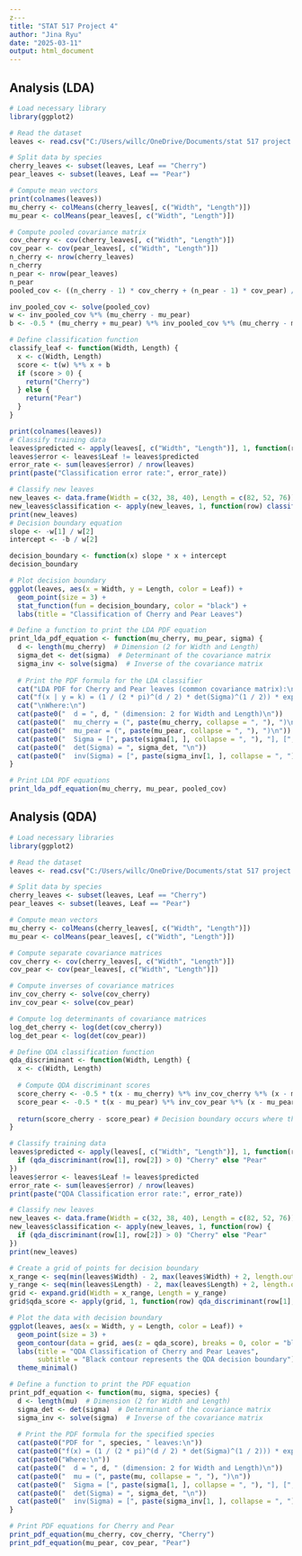 ```yaml
---
z---
title: "STAT 517 Project 4"
author: "Jina Ryu"
date: "2025-03-11"
output: html_document
---
```


## Analysis (LDA)

```r
# Load necessary library
library(ggplot2)

# Read the dataset
leaves <- read.csv("C:/Users/willc/OneDrive/Documents/stat 517 project 4.csv")

# Split data by species
cherry_leaves <- subset(leaves, Leaf == "Cherry")
pear_leaves <- subset(leaves, Leaf == "Pear")

# Compute mean vectors
print(colnames(leaves))
mu_cherry <- colMeans(cherry_leaves[, c("Width", "Length")])
mu_pear <- colMeans(pear_leaves[, c("Width", "Length")])

# Compute pooled covariance matrix
cov_cherry <- cov(cherry_leaves[, c("Width", "Length")])
cov_pear <- cov(pear_leaves[, c("Width", "Length")])
n_cherry <- nrow(cherry_leaves)
n_cherry
n_pear <- nrow(pear_leaves)
n_pear
pooled_cov <- ((n_cherry - 1) * cov_cherry + (n_pear - 1) * cov_pear) / (n_cherry + n_pear - 2)

inv_pooled_cov <- solve(pooled_cov)
w <- inv_pooled_cov %*% (mu_cherry - mu_pear) 
b <- -0.5 * (mu_cherry + mu_pear) %*% inv_pooled_cov %*% (mu_cherry - mu_pear)

# Define classification function
classify_leaf <- function(Width, Length) {
  x <- c(Width, Length)
  score <- t(w) %*% x + b
  if (score > 0) {
    return("Cherry")
  } else {
    return("Pear")
  }
}

print(colnames(leaves))
# Classify training data
leaves$predicted <- apply(leaves[, c("Width", "Length")], 1, function(row) classify_leaf(row[1], row[2]))
leaves$error <- leaves$Leaf != leaves$predicted
error_rate <- sum(leaves$error) / nrow(leaves)
print(paste("Classification error rate:", error_rate))

# Classify new leaves
new_leaves <- data.frame(Width = c(32, 38, 40), Length = c(82, 52, 76))
new_leaves$classification <- apply(new_leaves, 1, function(row) classify_leaf(row[1], row[2]))
print(new_leaves)
# Decision boundary equation
slope <- -w[1] / w[2]
intercept <- -b / w[2]

decision_boundary <- function(x) slope * x + intercept
decision_boundary

# Plot decision boundary
ggplot(leaves, aes(x = Width, y = Length, color = Leaf)) +
  geom_point(size = 3) +
  stat_function(fun = decision_boundary, color = "black") +
  labs(title = "Classification of Cherry and Pear Leaves")
```

```r
# Define a function to print the LDA PDF equation
print_lda_pdf_equation <- function(mu_cherry, mu_pear, sigma) {
  d <- length(mu_cherry)  # Dimension (2 for Width and Length)
  sigma_det <- det(sigma)  # Determinant of the covariance matrix
  sigma_inv <- solve(sigma)  # Inverse of the covariance matrix
  
  # Print the PDF formula for the LDA classifier
  cat("LDA PDF for Cherry and Pear leaves (common covariance matrix):\n")
  cat("f(x | y = k) = (1 / (2 * pi)^(d / 2) * det(Sigma)^(1 / 2)) * exp(-0.5 * t(x - mu_k) %*% inv(Sigma) %*% (x - mu_k))\n")
  cat("\nWhere:\n")
  cat(paste0("  d = ", d, " (dimension: 2 for Width and Length)\n"))
  cat(paste0("  mu_cherry = (", paste(mu_cherry, collapse = ", "), ")\n"))
  cat(paste0("  mu_pear = (", paste(mu_pear, collapse = ", "), ")\n"))
  cat(paste0("  Sigma = [", paste(sigma[1, ], collapse = ", "), "], [", paste(sigma[2, ], collapse = ", "), "]\n"))
  cat(paste0("  det(Sigma) = ", sigma_det, "\n"))
  cat(paste0("  inv(Sigma) = [", paste(sigma_inv[1, ], collapse = ", "), "], [", paste(sigma_inv[2, ], collapse = ", "), "]\n"))
}

# Print LDA PDF equations
print_lda_pdf_equation(mu_cherry, mu_pear, pooled_cov)

```

## Analysis (QDA)

```r
# Load necessary libraries
library(ggplot2)

# Read the dataset
leaves <- read.csv("C:/Users/willc/OneDrive/Documents/stat 517 project 4.csv")

# Split data by species
cherry_leaves <- subset(leaves, Leaf == "Cherry")
pear_leaves <- subset(leaves, Leaf == "Pear")

# Compute mean vectors
mu_cherry <- colMeans(cherry_leaves[, c("Width", "Length")])
mu_pear <- colMeans(pear_leaves[, c("Width", "Length")])

# Compute separate covariance matrices
cov_cherry <- cov(cherry_leaves[, c("Width", "Length")])
cov_pear <- cov(pear_leaves[, c("Width", "Length")])

# Compute inverses of covariance matrices
inv_cov_cherry <- solve(cov_cherry)
inv_cov_pear <- solve(cov_pear)

# Compute log determinants of covariance matrices
log_det_cherry <- log(det(cov_cherry))
log_det_pear <- log(det(cov_pear))

# Define QDA classification function
qda_discriminant <- function(Width, Length) {
  x <- c(Width, Length)
  
  # Compute QDA discriminant scores
  score_cherry <- -0.5 * t(x - mu_cherry) %*% inv_cov_cherry %*% (x - mu_cherry) - 0.5 * log_det_cherry
  score_pear <- -0.5 * t(x - mu_pear) %*% inv_cov_pear %*% (x - mu_pear) - 0.5 * log_det_pear
  
  return(score_cherry - score_pear) # Decision boundary occurs where this is 0
}

# Classify training data
leaves$predicted <- apply(leaves[, c("Width", "Length")], 1, function(row) {
  if (qda_discriminant(row[1], row[2]) > 0) "Cherry" else "Pear"
})
leaves$error <- leaves$Leaf != leaves$predicted
error_rate <- sum(leaves$error) / nrow(leaves)
print(paste("QDA Classification error rate:", error_rate))

# Classify new leaves
new_leaves <- data.frame(Width = c(32, 38, 40), Length = c(82, 52, 76))
new_leaves$classification <- apply(new_leaves, 1, function(row) {
  if (qda_discriminant(row[1], row[2]) > 0) "Cherry" else "Pear"
})
print(new_leaves)

# Create a grid of points for decision boundary
x_range <- seq(min(leaves$Width) - 2, max(leaves$Width) + 2, length.out = 100)
y_range <- seq(min(leaves$Length) - 2, max(leaves$Length) + 2, length.out = 100)
grid <- expand.grid(Width = x_range, Length = y_range)
grid$qda_score <- apply(grid, 1, function(row) qda_discriminant(row[1], row[2]))

# Plot the data with decision boundary
ggplot(leaves, aes(x = Width, y = Length, color = Leaf)) +
  geom_point(size = 3) +
  geom_contour(data = grid, aes(z = qda_score), breaks = 0, color = "black") + 
  labs(title = "QDA Classification of Cherry and Pear Leaves",
       subtitle = "Black contour represents the QDA decision boundary") +
  theme_minimal()
```

```r
# Define a function to print the PDF equation
print_pdf_equation <- function(mu, sigma, species) {
  d <- length(mu)  # Dimension (2 for Width and Length)
  sigma_det <- det(sigma)  # Determinant of the covariance matrix
  sigma_inv <- solve(sigma)  # Inverse of the covariance matrix
  
  # Print the PDF formula for the specified species
  cat(paste0("PDF for ", species, " leaves:\n"))
  cat(paste0("f(x) = (1 / (2 * pi)^(d / 2) * det(Sigma)^(1 / 2))) * exp(-0.5 * t(x - mu) %*% inv(Sigma) %*% (x - mu))\n"))
  cat(paste0("Where:\n"))
  cat(paste0("  d = ", d, " (dimension: 2 for Width and Length)\n"))
  cat(paste0("  mu = (", paste(mu, collapse = ", "), ")\n"))
  cat(paste0("  Sigma = [", paste(sigma[1, ], collapse = ", "), "], [", paste(sigma[2, ], collapse = ", "), "]\n"))
  cat(paste0("  det(Sigma) = ", sigma_det, "\n"))
  cat(paste0("  inv(Sigma) = [", paste(sigma_inv[1, ], collapse = ", "), "], [", paste(sigma_inv[2, ], collapse = ", "), "]\n"))
}

# Print PDF equations for Cherry and Pear
print_pdf_equation(mu_cherry, cov_cherry, "Cherry")
print_pdf_equation(mu_pear, cov_pear, "Pear")

```
